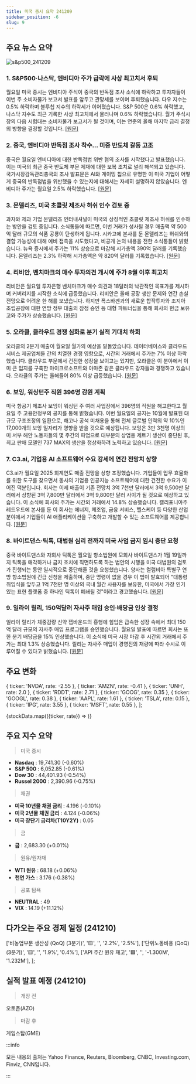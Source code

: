 ```yaml
---
title: 미국 증시 요약 241209
sidebar_position: -6
slug: 9
---
```


## 주요 뉴스 요약

![s&p500_241209](/map/241209.png)

### 1. **S&P500·나스닥, 엔비디아 주가 급락에 사상 최고치서 후퇴**

월요일 미국 증시는 엔비디아 주식이 중국의 반독점 조사 소식에 하락하고 투자자들이 이번 주 소비자물가 보고서 발표를 앞두고 관망세를 보이며 후퇴했습니다.
다우 지수는 0.5% 하락하며 블루칩 지수의 하락세가 이어졌습니다. S&P 500은 0.6% 하락했고, 나스닥 지수도 최근 기록한 사상 최고치에서 물러나며 0.6% 하락했습니다. 월가 주식시장의 다음 시험대는 소비자물가 보고서가 될 것이며, 이는 연준의 올해 마지막 금리 결정의 방향을 결정할 것입니다. [[원문]](https://finance.yahoo.com/news/live/stock-market-today-sp-500-nasdaq-pull-back-from-records-as-nvidia-tumbles-210056457.html)

### 2. **중국, 엔비디아 반독점 조사 착수... 미중 반도체 갈등 고조**

중국은 월요일 엔비디아에 대한 반독점법 위반 혐의 조사를 시작했다고 발표했습니다. 이는 미국의 최근 중국 반도체 부문 제재에 대한 보복 조치로 널리 해석되고 있습니다. 국가시장감독관리총국의 조사 발표문은 AI와 게이밍 칩으로 유명한 이 미국 기업이 어떻게 중국의 반독점법을 위반했을 수 있는지에 대해서는 자세히 설명하지 않았습니다. 엔비디아 주가는 월요일 2.5% 하락했습니다. [[원문]](https://www.reuters.com/technology/china-investigates-nvidia-over-suspected-violation-antimonopoly-law-2024-12-09/)

### 3. **몬델리즈, 미국 초콜릿 제조사 허쉬 인수 검토 중**

과자와 제과 기업 몬델리즈 인터내셔널이 미국의 상징적인 초콜릿 제조사 허쉬를 인수하는 방안을 검토 중입니다. 소식통들에 따르면, 이번 거래가 성사될 경우 매출액 약 500억 달러 규모의 식품 공룡이 탄생하게 됩니다. 시카고에 본사를 둔 몬델리즈는 허쉬와의 결합 가능성에 대해 예비 접촉을 시도했다고, 비공개 논의 내용을 전한 소식통들이 밝혔습니다. 뉴욕 증시에서 주가는 11% 상승으로 마감해 시가총액 390억 달러를 기록했습니다. 몬델리즈는 2.3% 하락해 시가총액은 약 820억 달러를 기록했습니다. [[원문]](https://www.bloomberg.com/news/articles/2024-12-09/mondelez-said-to-explore-takeover-of-us-chocolate-maker-hershey?srnd=homepage-asia)

### 4. **리비안, 벤치마크의 매수 투자의견 개시에 주가 8월 이후 최고치**

리비안은 월요일 투자은행 벤치마크가 매수 의견과 18달러의 낙관적인 목표가를 제시하며 커버리지를 시작한 소식에 급등했습니다. 리비안은 올해 공장 생산 문제와 연간 손실 전망으로 어려운 한 해를 보냈습니다. 하지만 폭스바겐과의 새로운 합작투자와 조지아 조립공장에 대한 연방 정부 대출의 잠정 승인 등 대형 파트너십을 통해 회사의 현금 보유고와 주가가 상승했습니다. [[원문]](https://finance.yahoo.com/news/rivian-stock-jumps-to-highest-since-august-as-benchmark-initiates-at-buy-214800596.html)

### 5. **오라클, 클라우드 경쟁 심화로 분기 실적 기대치 하회**

오라클의 2분기 매출이 월요일 월가의 예상을 밑돌았습니다. 데이터베이스와 클라우드 서비스 제공업체들 간의 치열한 경쟁 영향으로, 시간외 거래에서 주가는 7% 이상 하락했습니다. 클라우드 부문에서 건전한 성장을 보이고는 있지만, 오라클은 이 분야에서 이미 큰 입지를 구축한 마이크로소프트와 아마존 같은 클라우드 강자들과 경쟁하고 있습니다. 오라클의 주가는 올해들어 80% 이상 급등했습니다. [[원문]](https://www.reuters.com/technology/oracle-misses-second-quarter-revenue-estimates-2024-12-09/)

### 6. **보잉, 워싱턴주 직원 396명 감원 계획**

미국 항공기 제조사 보잉이 워싱턴 주 여러 사업장에서 396명의 직원을 해고한다고 월요일 주 고용안정부의 공지를 통해 밝혔습니다. 이번 월요일의 공지는 10월에 발표된 대규모 구조조정의 일환으로, 해고나 공석 미채용을 통해 전체 글로벌 인력의 약 10%인 17,000개의 보잉 일자리가 영향을 받을 것으로 예상됩니다. 보잉은 3만 3천명 이상의 미 서부 해안 노동자들의 몇 주간의 파업으로 대부분의 상업용 제트기 생산이 중단된 후, 최고 판매 모델인 737 MAX의 생산을 정상화하려 노력하고 있습니다. [[원문]](https://www.reuters.com/business/aerospace-defense/boeing-lay-off-nearly-400-employees-washington-state-warn-notice-shows-2024-12-09/)

### 7. **C3.ai, 기업용 AI 소프트웨어 수요 강세에 연간 전망치 상향**

C3.ai가 월요일 2025 회계연도 매출 전망을 상향 조정했습니다. 기업들이 업무 효율화를 위한 도구를 찾으면서 동사의 기업용 인공지능 소프트웨어에 대한 건전한 수요가 이어진 덕분입니다. 회사는 이제 매출이 기존 전망치 3억 7천만 달러에서 3억 9,500만 달러에서 상향된 3억 7,800만 달러에서 3억 9,800만 달러 사이가 될 것으로 예상하고 있습니다. 이 소식에 회사의 주가는 시간외 거래에서 14.8% 상승했습니다. 캘리포니아주 레드우드에 본사를 둔 이 회사는 에너지, 제조업, 금융 서비스, 헬스케어 등 다양한 산업 분야에서 기업들이 AI 애플리케이션을 구축하고 개발할 수 있는 소프트웨어를 제공합니다. [[원문]](https://www.reuters.com/technology/artificial-intelligence/c3ai-lifts-annual-forecast-strong-demand-enterprise-ai-software-2024-12-09/)

### 8. **바이트댄스·틱톡, 대법원 심리 전까지 미국 사업 금지 임시 중단 요청**

중국 바이트댄스와 자회사 틱톡은 월요일 항소법원에 모회사 바이트댄스가 1월 19일까지 틱톡을 매각하거나 금지 조치에 직면하도록 하는 법안의 시행을 미국 대법원의 검토가 진행되는 동안 일시적으로 중단해줄 것을 요청했습니다. 양사는 컬럼비아 특별구 연방 항소법원에 긴급 신청을 제출하며, 중단 명령이 없을 경우 이 법이 발효되어 "대통령 취임식을 앞두고 1억 7천만 명 이상의 국내 월간 사용자를 보유한, 미국에서 가장 인기 있는 표현 플랫폼 중 하나인 틱톡이 폐쇄될 것"이라고 경고했습니다. [[원문]](https://www.reuters.com/legal/bytedance-tiktok-seek-temporary-halt-us-crackdown-law-pending-supreme-court-2024-12-09/)

### 9. **일라이 릴리, 150억달러 자사주 매입 승인·배당금 인상 결정**

일라이 릴리가 체중감량 신약 젭바운드의 흥행에 힘입은 급속한 성장 속에서 최대 150억 달러 규모의 자사주 매입 프로그램을 승인했습니다. 월요일 발표에 따르면 회사는 또한 분기 배당금을 15% 인상했습니다. 이 소식에 미국 시장 마감 후 시간외 거래에서 주가는 최대 1.3% 상승했습니다. 릴리는 자사주 매입이 경영진의 재량에 따라 수시로 이루어질 수 있다고 밝혔습니다. [[원문]](https://finance.yahoo.com/news/lilly-approves-15-billion-share-214620215.html)

## 주요 변화

  { ticker: 'NVDA', rate: -2.55 },
  { ticker: 'AMZN', rate: -0.41 },
  { ticker: 'UNH', rate: 2.0 },
  { ticker: 'RDDT', rate: 2.71 },
  { ticker: 'GOOG', rate: 0.35 },
  { ticker: 'GOOGL', rate: 0.38 },
  { ticker: 'AAPL', rate: 1.61 },
  { ticker: 'TSLA', rate: 0.15 },
  { ticker: 'IPG', rate: 3.55 },
  { ticker: 'MSFT', rate: 0.55 },
];

{stockData.map(({ticker, rate}) => <StockCardMini key={ticker} ticker={ticker} rate={rate}></StockCardMini>)}

## 주요 지수 요약

> 미국 증시

- **Nasdaq** : 19,741.30 (-0.60%)
- **S&P 500** : 6,052.85 (-0.61%)
- **Dow 30** : 44,401.93 (-0.54%)
- **Russel 2000** : 2,390.96 (-0.75%)

> 채권

- **미국 10년물 채권 금리** : 4.196 (-0.10%)
- **미국 2년물 채권 금리** : 4.124 (-0.06%)
- **미국 장단기 금리차(T10Y2Y)** : 0.05

> 금

- **금** : 2,683.30 (+0.01%)

> 원유/원자재

- **WTI 원유** : 68.18 (+0.06%)
- **천연 가스** : 3.176 (-0.38%)

> 공포 탐욕

- **NEUTRAL** : 49
- **VIX** : 14.19 (+11.12%)

## 다가오는 주요 경제 일정 (241210)

  ['비농업부문 생산성 (QoQ) (3분기)', '🟨', '', '2.2%', '2.5%'],
  ['단위노동비용 (QoQ) (3분기)', '🟨', '', '1.9%', '0.4%'],
  ['API 주간 원유 재고', '🟩', '', '-1.300M', '1.232M'],
];

<EconomicCalendar data={nextEventsData} />

## 실적 발표 예정 (241210)

> 개장 전

오토존(AZO)

> 마감 후

게임스탑(GME)

:::info

모든 내용의 출처는 Yahoo Finance, Reuters, Bloomberg, CNBC, Investing.com, Finviz, CNN입니다.

:::
